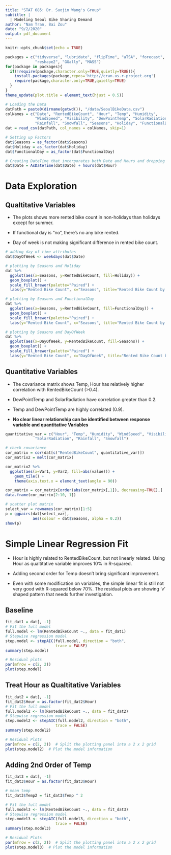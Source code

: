 ```yaml
---
title: "STAT 685: Dr. Suojin Wang's Group"
subtitle: |
  | Modeling Seoul Bike Sharing Demand
author: "Nam Tran, Bai Zou"
date: "9/2/2020"
output: pdf_document
---
```


```r
knitr::opts_chunk$set(echo = TRUE)
```


```r
packages = c("tidyverse", "lubridate", "flipTime", "aTSA", "forecast", 
             "reshape2", "GGally", "MASS")
for(package in packages){
  if(!require(package,character.only=TRUE,quietly=TRUE)){
    install.packages(package,repos='http://cran.us.r-project.org')
    require(package,character.only=TRUE,quietly=TRUE)
  }
}
theme_update(plot.title = element_text(hjust = 0.5))

# Loading the Data
datPath = paste0(dirname(getwd()), "/data/SeoulBikeData.csv")
colNames = c("Date", "RentedBikeCount", "Hour", "Temp", "Humidity", 
             "WindSpeed", "Visibility", "DewPointTemp", "SolarRadiation",
             "Rainfall", "Snowfall", "Seasons", "Holiday", "FunctionalDay")
dat = read_csv(datPath, col_names = colNames, skip=1)

# Setting up Factors
dat$Seasons = as_factor(dat$Seasons)
dat$Holiday = as_factor(dat$Holiday)
dat$FunctionalDay = as_factor(dat$FunctionalDay)

# Creating DateTime that incorporates both Date and Hours and dropping Hour
dat$Date = AsDateTime(dat$Date) + hours(dat$Hour)
```

# Data Exploration  

## Qualtitative Variables

* The plots shows more rented bike count in non-holidays than holidays except for summer.

* If functional day is "no", there's no any bike rented.  

* Day of week is not making significant difference in rented bike count.

```r
# adding day of time attributes
dat$DayOfWeek <- weekdays(dat$Date)

# plotting by Seasons and Holiday
dat %>% 
  ggplot(aes(x=Seasons, y=RentedBikeCount, fill=Holiday)) + 
  geom_boxplot() +
  scale_fill_brewer(palette="Paired") +
  labs(y="Rented Bike Count", x="Seasons", title="Rented Bike Count by Seasons and Holiday") 

# plotting by Seasons and FunctionalDay
dat %>% 
  ggplot(aes(x=Seasons, y=RentedBikeCount, fill=FunctionalDay)) + 
  geom_boxplot() +
  scale_fill_brewer(palette="Paired") +
  labs(y="Rented Bike Count", x="Seasons", title="Rented Bike Count by Seasons and FunctionalDay")

# plotting by Seasons and DayOfWeek
dat %>% 
  ggplot(aes(x=DayOfWeek, y=RentedBikeCount, fill=Seasons)) + 
  geom_boxplot() +
  scale_fill_brewer(palette="Paired") +
  labs(y="Rented Bike Count", x="DayOfWeek", title="Rented Bike Count by Seasons and DayOfWeek")
```


## Quantitative Variables

* The covariance matrix shows Temp, Hour has relatively higher correlation with RentedBikeCount (>0.4).

* DewPointTemp and SolarRadiation have correlation greater than 0.2. 

* Temp and DewPointTemp are highly correlated (0.9). 

* **No clear linear relationship can be identified between response variable and quantitative Variables**

```r
quantitative_var = c("Hour", "Temp", "Humidity", "WindSpeed", "Visibility", "DewPointTemp", 
             "SolarRadiation", "Rainfall", "Snowfall")

# check covariance  
cor_matrix = cor(dat[c("RentedBikeCount", quantitative_var)])
cor_matrix2 = melt(cor_matrix)

cor_matrix2 %>% 
  ggplot(aes(x=Var1, y=Var2, fill=abs(value))) + 
    geom_tile() +
    theme(axis.text.x = element_text(angle = 90))

cor_matrix = cor_matrix[order(abs(cor_matrix[,1]), decreasing=TRUE),]
data.frame(cor_matrix[2:10, 1])
```
```r
# scatter plot matrix
select_var = rownames(cor_matrix)[1:5]
p = ggpairs(dat[select_var], 
            aes(colour = dat$Seasons, alpha = 0.2))
show(p)
```

# Simple Linear Regression Fit

* Hour is highly related to RentedBikeCount, but not linearly related. Using Hour as qualtitative variable improves 10% in R-squared. 

* Adding second order for Temp doesn't bring significant improvement. 

* Even with some modification on variables, the simple linear fit is still not very good with R-squared below 70%. The residual plots are showing 'v' shaped pattern that needs further investigation. 


## Baseline

```r
fit_dat1 = dat[, -1]
# Fit the full model 
full.model <- lm(RentedBikeCount ~., data = fit_dat1)
# Stepwise regression model
step.model <- stepAIC(full.model, direction = "both", 
                      trace = FALSE)
summary(step.model)

# Residual plots
par(mfrow = c(2, 2)) 
plot(step.model) 
```


## Treat Hour as Qualtitative Variables

```r
fit_dat2 = dat[, -1]
fit_dat2$Hour = as.factor(fit_dat2$Hour)
# Fit the full model 
full.model2 <- lm(RentedBikeCount ~., data = fit_dat2)
# Stepwise regression model
step.model2 <- stepAIC(full.model2, direction = "both", 
                      trace = FALSE)
summary(step.model2)

# Residual Plots
par(mfrow = c(2, 2))  # Split the plotting panel into a 2 x 2 grid
plot(step.model2)  # Plot the model information
```

## Adding 2nd Order of Temp

```r
fit_dat3 = dat[, -1]
fit_dat3$Hour = as.factor(fit_dat3$Hour)

# mean temp
fit_dat3$Temp2 = fit_dat3$Temp ^ 2

# Fit the full model 
full.model3 <- lm(RentedBikeCount ~., data = fit_dat3)
# Stepwise regression model
step.model3 <- stepAIC(full.model3, direction = "both", 
                      trace = FALSE)
summary(step.model3)

# Residual Plots
par(mfrow = c(2, 2))  # Split the plotting panel into a 2 x 2 grid
plot(step.model3)  # Plot the model information
```

